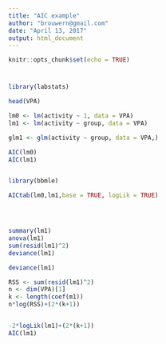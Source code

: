 ```yaml
---
title: "AIC example"
author: "brouwern@gmail.com"
date: "April 13, 2017"
output: html_document
---
```


```r
knitr::opts_chunk$set(echo = TRUE)
```

#


```r
library(labstats)

head(VPA)

lm0 <- lm(activity ~ 1, data = VPA)
lm1 <- lm(activity ~ group, data = VPA)

glm1 <- glm(activity ~ group, data = VPA,)

AIC(lm0)
AIC(lm1)


library(bbmle)

AICtab(lm0,lm1,base = TRUE, logLik = TRUE)




summary(lm1)
anova(lm1)
sum(resid(lm1)^2)
deviance(lm1)

deviance(lm1)

RSS <- sum(resid(lm1)^2)
n <- dim(VPA)[1]
k <- length(coef(m1))
n*log(RSS)+(2*(k+1))


-2*logLik(lm1)+(2*(k+1))
AIC(lm1)


```

